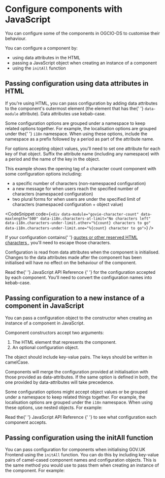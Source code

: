 
<Meta title="Docs/Configure components with JavaScript" />

<h1>Configure components with JavaScript</h1>
<p>
  You can configure some of the components in OGCIO-DS to customise their
  behaviour.
</p>
<p>You can configure a component by:</p>
<ul>
  <li>using data attributes in the HTML</li>
  <li>passing a JavaScript object when creating an instance of a component</li>
  <li>
    using the <code>initAll</code> function
  </li>
</ul>

<h2>Passing configuration using data attributes in HTML</h2>
<p>
  If you're using HTML, you can pass configuration by adding data attributes to
  the component's outermost element (the element that has the{' '}
  <code>data-module</code> attribute). Data attributes use kebab-case.
</p>
<p>
  Some configuration options are grouped under a namespace to keep related
  options together. For example, the localisation options are grouped under the{' '}
  <code>i18n</code> namespace. When using these options, include the namespace
  as a prefix followed by a period as part of the attribute name.
</p>
<p>
  For options accepting object values, you'll need to set one attribute for each
  key of that object. Suffix the attribute name (including any namespace) with a
  period and the name of the key in the object.
</p>
<p>
  This example shows the opening tag of a character count component with some
  configuration options including:
</p>
<ul>
  <li>a specific number of characters (non-namespaced configuration)</li>
  <li>
    a new message for when users reach the specified number of characters
    (namespaced configuration)
  </li>
  <li>
    two plural forms for when users are under the specified limit of characters
    (namespaced configuration + object value)
  </li>
</ul>

<CodeSnippet
  code={`<div data-module="govie-character-count"
  data-maxlength="500"
  data-i18n.characters-at-limit="No characters left"
  data-i18n.characters-under-limit.other="%{count} characters to go"
  data-i18n.characters-under-limit.one="%{count} character to go">`}
/>
<p>
  If your configuration contains{' '}
  <a
    href="https://developer.mozilla.org/en-US/docs/Glossary/Entity#reserved_characters"
    target="_blank"
    rel="noopener"
  >
    quotes or other reserved HTML characters
  </a>
  , you'll need to escape those characters.
</p>
<p>
  Configuration is read from data attributes when the component is initialised.
  Changes to the data attributes made after the component has been initialised
  will have no effect on the behaviour of the component.
</p>
<p>
  Read the{' '}
  <PrefixedLink href="/?path=/docs/docs-javascript-api-reference--page">
    JavaScript API Reference
  </PrefixedLink>{' '}
  for the configuration accepted by each component. You'll need to convert the
  configuration names into kebab-case.
</p>

<h2>Passing configuration to a new instance of a component in JavaScript</h2>
<p>
  You can pass a configuration object to the constructor when creating an
  instance of a component in JavaScript.
</p>
<p>Component constructors accept two arguments:</p>
<ol>
  <li>The HTML element that represents the component.</li>
  <li>An optional configuration object.</li>
</ol>
<p>
  The object should include key-value pairs. The keys should be written in
  camelCase.
</p>
<p>
  Components will merge the configuration provided at initialisation with those
  provided as data-attributes. If the same option is defined in both, the one
  provided by data-attributes will take precedence.
</p>
<p>
  Some configuration options might accept object values or be grouped under a
  namespace to keep related things together. For example, the localisation
  options are grouped under the <code>i18n</code> namespace. When using these
  options, use nested objects. For example:
</p>
<CodeSnippet
  code={`new CharacterCount($element, {
  maxlength: 500, // Non namespaced
  i18n: { // i18n namespace
    charactersAtLimit: "No characters left",
    charactersUnderLimit: { // Object value
      other: "%{count} characters to go",
      one: "%{count} character to go"
    }
  }
}).init()`}
/>
<p>
  Read the{' '}
  <PrefixedLink href="/?path=/docs/docs-javascript-api-reference--page">
    JavaScript API Reference
  </PrefixedLink>{' '}
  to see what configuration each component accepts.
</p>

<h2>Passing configuration using the initAll function</h2>
<p>
  You can pass configuration for components when initialising GOV.UK Frontend
  using the <code>initAll</code> function. You can do this by including
  key-value pairs of camel-cased component names and configuration objects. This
  is the same method you would use to pass them when creating an instance of the
  component. For example:
</p>
<CodeSnippet
  code={`window.GOVIEFrontend.initAll({
  characterCount: {
    maxlength: 500, // Non namespaced
    i18n: { // i18n namespace
      charactersAtLimit: "No characters left"
    }
  },
})`}
/>
